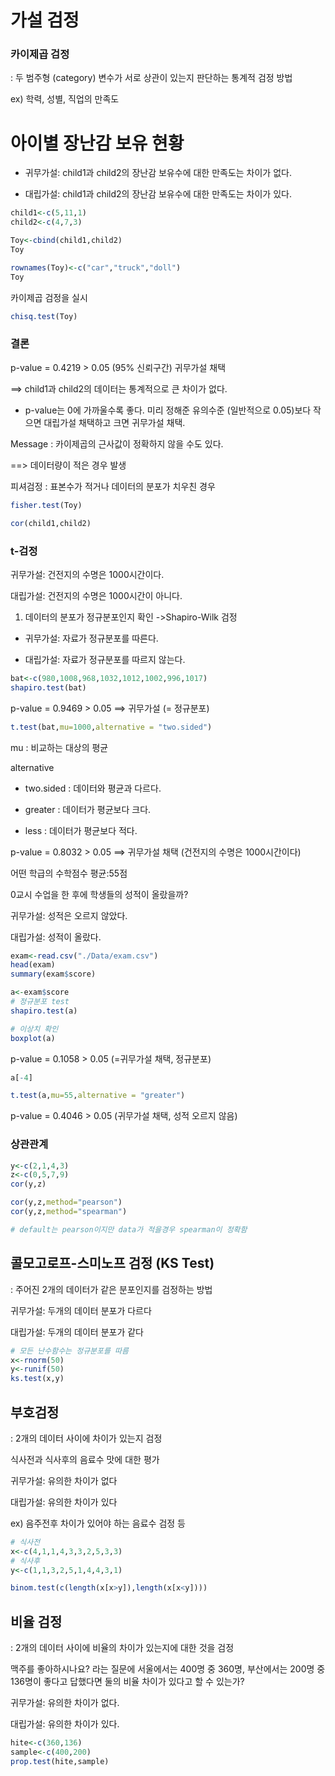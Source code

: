# 가설 검정

### 카이제곱 검정

: 두 범주형 (category) 변수가 서로 상관이 있는지 판단하는 통계적 검정 방법

ex) 학력, 성별, 직업의 만족도

# 아이별 장난감 보유 현황

-   귀무가설: child1과 child2의 장난감 보유수에 대한 만족도는 차이가 없다.

-   대립가설: child1과 child2의 장난감 보유수에 대한 만족도는 차이가 있다.

```{r}
child1<-c(5,11,1)
child2<-c(4,7,3)
```

```{r}
Toy<-cbind(child1,child2)
Toy
```

```{r}
rownames(Toy)<-c("car","truck","doll")
Toy
```

카이제곱 검정을 실시

```{r}
chisq.test(Toy)
```

### 결론

p-value = 0.4219 \> 0.05 (95% 신뢰구간) 귀무가설 채택

==\> child1과 child2의 데이터는 통계적으로 큰 차이가 없다.

-   p-value는 0에 가까울수록 좋다. 미리 정해준 유의수준 (일반적으로 0.05)보다 작으면 대립가설 채택하고 크면 귀무가설 채택.

Message : 카이제곱의 근사값이 정확하지 않을 수도 있다.

==\> 데이터량이 적은 경우 발생

피셔검정 : 표본수가 적거나 데이터의 분포가 치우친 경우

```{r}
fisher.test(Toy)
```

```{r}
cor(child1,child2)
```

### t-검정

귀무가설: 건전지의 수명은 1000시간이다.

대립가설: 건전지의 수명은 1000시간이 아니다.

1) 데이터의 분포가 정규분포인지 확인 -\>Shapiro-Wilk 검정

-   귀무가설: 자료가 정규분포를 따른다.

-   대립가설: 자료가 정규분포를 따르지 않는다.

```{r}
bat<-c(980,1008,968,1032,1012,1002,996,1017)
shapiro.test(bat)
```

p-value = 0.9469 \> 0.05 ==\> 귀무가설 (= 정규분포)

```{r}
t.test(bat,mu=1000,alternative = "two.sided")
```

mu : 비교하는 대상의 평균

alternative

-   two.sided : 데이터와 평균과 다르다.

-   greater : 데이터가 평균보다 크다.

-   less : 데이터가 평균보다 적다.

p-value = 0.8032 \> 0.05 ==\> 귀무가설 채택 (건전지의 수명은 1000시간이다)

어떤 학급의 수학점수 평균:55점

0교시 수업을 한 후에 학생들의 성적이 올랐을까?

귀무가설: 성적은 오르지 않았다.

대립가설: 성적이 올랐다.

```{r}
exam<-read.csv("./Data/exam.csv")
head(exam)
summary(exam$score)
```

```{r}
a<-exam$score
# 정규분포 test
shapiro.test(a)

# 이상치 확인
boxplot(a)
```

p-value = 0.1058 \> 0.05 (=귀무가설 채택, 정규분포)

```{r}
a[-4]

t.test(a,mu=55,alternative = "greater")
```

p-value = 0.4046 \> 0.05 (귀무가설 채택, 성적 오르지 않음)

### 상관관계

```{r}
y<-c(2,1,4,3)
z<-c(0,5,7,9)
cor(y,z)
```

```{r}
cor(y,z,method="pearson")
cor(y,z,method="spearman")

# default는 pearson이지만 data가 적을경우 spearman이 정확함

```

## 콜모고로프-스미노프 검정 (KS Test)

: 주어진 2개의 데이터가 같은 분포인지를 검정하는 방법

귀무가설: 두개의 데이터 분포가 다르다

대립가설: 두개의 데이터 분포가 같다

```{r}
# 모든 난수함수는 정규분포를 따름
x<-rnorm(50)
y<-runif(50)
ks.test(x,y)
```

## 부호검정

: 2개의 데이터 사이에 차이가 있는지 검정

식사전과 식사후의 음료수 맛에 대한 평가

귀무가설: 유의한 차이가 없다

대립가설: 유의한 차이가 있다

ex) 음주전후 차이가 있어야 하는 음료수 검정 등

```{r}
# 식사전
x<-c(4,1,1,4,3,3,2,5,3,3)
# 식사후
y<-c(1,1,3,2,5,1,4,4,3,1)
```

```{r}
binom.test(c(length(x[x>y]),length(x[x<y])))
```

## 비율 검정

: 2개의 데이터 사이에 비율의 차이가 있는지에 대한 것을 검정

맥주를 좋아하시나요? 라는 질문에 서울에서는 400명 중 360명, 부산에서는 200명 중 136명이 좋다고 답했다면 둘의 비율 차이가 있다고 할 수 있는가?

귀무가설: 유의한 차이가 없다.

대립가설: 유의한 차이가 있다.

```{r}
hite<-c(360,136)
sample<-c(400,200)
prop.test(hite,sample)
```
